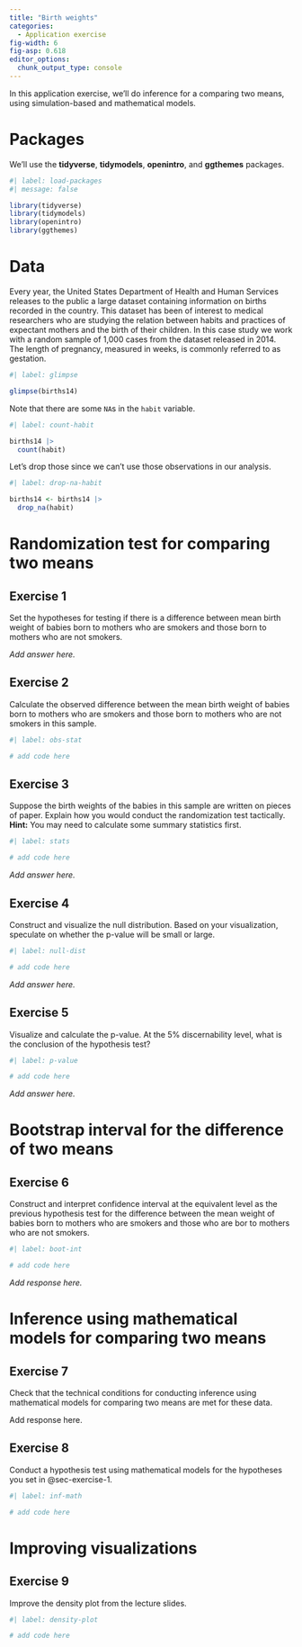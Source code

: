 ```yaml
---
title: "Birth weights"
categories: 
  - Application exercise
fig-width: 6
fig-asp: 0.618
editor_options: 
  chunk_output_type: console
---
```


In this application exercise, we'll do inference for a comparing two means, using simulation-based and mathematical models.

# Packages

We'll use the **tidyverse**, **tidymodels**, **openintro**, and **ggthemes** packages.

```r
#| label: load-packages
#| message: false

library(tidyverse)
library(tidymodels)
library(openintro)
library(ggthemes)
```

# Data

Every year, the United States Department of Health and Human Services releases to the public a large dataset containing information on births recorded in the country. This dataset has been of interest to medical researchers who are studying the relation between habits and practices of expectant mothers and the birth of their children. In this case study we work with a random sample of 1,000 cases from the dataset released in 2014. The length of pregnancy, measured in weeks, is commonly referred to as gestation.

```r
#| label: glimpse

glimpse(births14)
```

Note that there are some `NA`s in the `habit` variable.

```r
#| label: count-habit

births14 |>
  count(habit)
```

Let's drop those since we can't use those observations in our analysis.

```r
#| label: drop-na-habit

births14 <- births14 |>
  drop_na(habit)
```

# Randomization test for comparing two means

## Exercise 1 {#sec-exercise-1}

Set the hypotheses for testing if there is a difference between mean birth weight of babies born to mothers who are smokers and those born to mothers who are not smokers.

*Add answer here.*

## Exercise 2

Calculate the observed difference between the mean birth weight of babies born to mothers who are smokers and those born to mothers who are not smokers in this sample.

```r
#| label: obs-stat

# add code here
```

## Exercise 3

Suppose the birth weights of the babies in this sample are written on pieces of paper. Explain how you would conduct the randomization test tactically. **Hint:** You may need to calculate some summary statistics first.

```r
#| label: stats

# add code here
```

*Add answer here.*

## Exercise 4

Construct and visualize the null distribution. Based on your visualization, speculate on whether the p-value will be small or large.

```r
#| label: null-dist

# add code here
```

*Add answer here.*

## Exercise 5

Visualize and calculate the p-value. At the 5% discernability level, what is the conclusion of the hypothesis test?

```r
#| label: p-value

# add code here
```

*Add answer here.*

# Bootstrap interval for the difference of two means

## Exercise 6

Construct and interpret confidence interval at the equivalent level as the previous hypothesis test for the difference between the mean weight of babies born to mothers who are smokers and those who are bor to mothers who are not smokers.

```r
#| label: boot-int

# add code here
```

*Add response here.*

# Inference using mathematical models for comparing two means

## Exercise 7

Check that the technical conditions for conducting inference using mathematical models for comparing two means are met for these data.

Add response here.

## Exercise 8

Conduct a hypothesis test using mathematical models for the hypotheses you set in @sec-exercise-1.

```r
#| label: inf-math

# add code here
```

# Improving visualizations

## Exercise 9

Improve the density plot from the lecture slides.

```r
#| label: density-plot

# add code here
```

